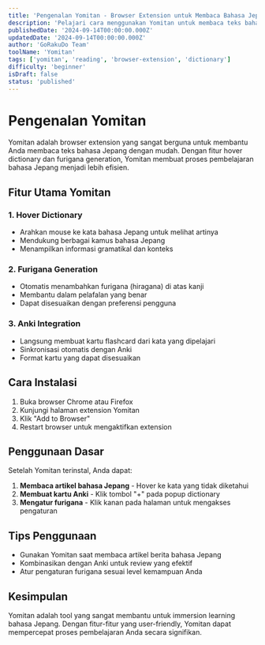 ```yaml
---
title: 'Pengenalan Yomitan - Browser Extension untuk Membaca Bahasa Jepang'
description: 'Pelajari cara menggunakan Yomitan untuk membaca teks bahasa Jepang dengan mudah melalui hover dictionary dan furigana generation.'
publishedDate: '2024-09-14T00:00:00.000Z'
updatedDate: '2024-09-14T00:00:00.000Z'
author: 'GoRakuDo Team'
toolName: 'Yomitan'
tags: ['yomitan', 'reading', 'browser-extension', 'dictionary']
difficulty: 'beginner'
isDraft: false
status: 'published'
---
```


# Pengenalan Yomitan

Yomitan adalah browser extension yang sangat berguna untuk membantu Anda membaca teks bahasa Jepang dengan mudah. Dengan fitur hover dictionary dan furigana generation, Yomitan membuat proses pembelajaran bahasa Jepang menjadi lebih efisien.

## Fitur Utama Yomitan

### 1. Hover Dictionary

- Arahkan mouse ke kata bahasa Jepang untuk melihat artinya
- Mendukung berbagai kamus bahasa Jepang
- Menampilkan informasi gramatikal dan konteks

### 2. Furigana Generation

- Otomatis menambahkan furigana (hiragana) di atas kanji
- Membantu dalam pelafalan yang benar
- Dapat disesuaikan dengan preferensi pengguna

### 3. Anki Integration

- Langsung membuat kartu flashcard dari kata yang dipelajari
- Sinkronisasi otomatis dengan Anki
- Format kartu yang dapat disesuaikan

## Cara Instalasi

1. Buka browser Chrome atau Firefox
2. Kunjungi halaman extension Yomitan
3. Klik "Add to Browser"
4. Restart browser untuk mengaktifkan extension

## Penggunaan Dasar

Setelah Yomitan terinstal, Anda dapat:

1. **Membaca artikel bahasa Jepang** - Hover ke kata yang tidak diketahui
2. **Membuat kartu Anki** - Klik tombol "+" pada popup dictionary
3. **Mengatur furigana** - Klik kanan pada halaman untuk mengakses pengaturan

## Tips Penggunaan

- Gunakan Yomitan saat membaca artikel berita bahasa Jepang
- Kombinasikan dengan Anki untuk review yang efektif
- Atur pengaturan furigana sesuai level kemampuan Anda

## Kesimpulan

Yomitan adalah tool yang sangat membantu untuk immersion learning bahasa Jepang. Dengan fitur-fitur yang user-friendly, Yomitan dapat mempercepat proses pembelajaran Anda secara signifikan.



